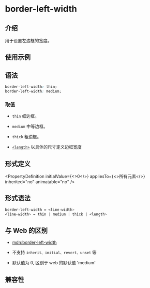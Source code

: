 # border-left-width

## 介绍

用于设置左边框的宽度。

## 使用示例


<Go
  example="css-api"
  defaultFile="src/border-left-width/App.tsx"
  img="/assets/doc/css/border-left-width.jpg"
  defaultEntryFile="dist/border-left-width.lynx.bundle"
  entry="src/border-left-width"
/>

## 语法

```css
border-left-width: thin;
border-left-width: medium;
```

### 取值

- `thin`
  细边框。

- `medium`
  中等边框。

- `thick`
  粗边框。

- [`<length>`](api/css/data-type/length.mdx)
  以具体的尺寸定义边框宽度

## 形式定义


<PropertyDefinition
  initialValue={<>0</>}
  appliesTo={<>所有元素</>}
  inherited="no"
  animatable="no"
/>

## 形式语法

```css
border-left-width = <line-width>
<line-width> = thin | medium | thick | <length>

```

## 与 Web 的区别

- [mdn:border-left-width](https://developer.mozilla.org/en-US/docs/Web/CSS/border-left-width)

- 不支持 `inherit、initial、revert、unset` 等

- 默认值为 0, 区别于 web 的默认值 'medium'

## 兼容性


<LegacyCompatTable metadata="css/properties/border-left-width" />
